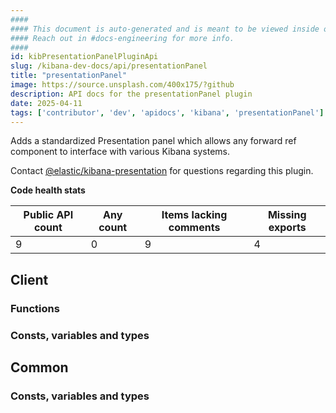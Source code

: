 ```yaml
---
####
#### This document is auto-generated and is meant to be viewed inside our experimental, new docs system.
#### Reach out in #docs-engineering for more info.
####
id: kibPresentationPanelPluginApi
slug: /kibana-dev-docs/api/presentationPanel
title: "presentationPanel"
image: https://source.unsplash.com/400x175/?github
description: API docs for the presentationPanel plugin
date: 2025-04-11
tags: ['contributor', 'dev', 'apidocs', 'kibana', 'presentationPanel']
---
```


Adds a standardized Presentation panel which allows any forward ref component to interface with various Kibana systems.

Contact [@elastic/kibana-presentation](https://github.com/orgs/elastic/teams/kibana-presentation) for questions regarding this plugin.

**Code health stats**

| Public API count  | Any count | Items lacking comments | Missing exports |
|-------------------|-----------|------------------------|-----------------|
| 9 | 0 | 9 | 4 |

## Client

### Functions
<DocDefinitionList data={presentationPanelObj.client.functions}/>

### Consts, variables and types
<DocDefinitionList data={presentationPanelObj.client.misc}/>

## Common

### Consts, variables and types
<DocDefinitionList data={presentationPanelObj.common.misc}/>

